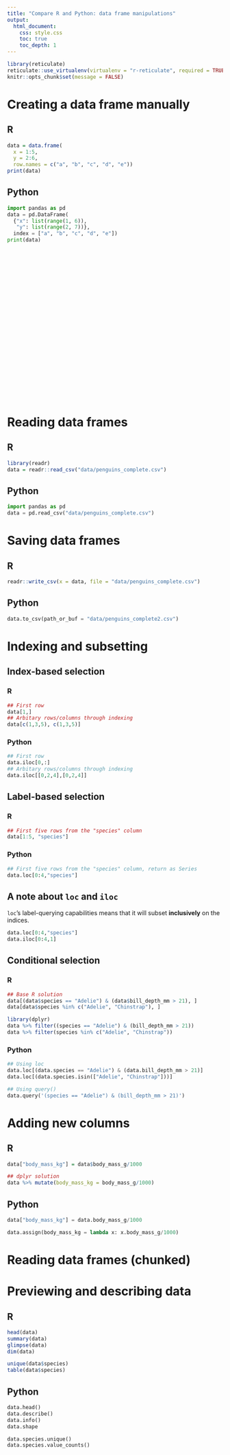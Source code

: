 ```yaml
---
title: "Compare R and Python: data frame manipulations"
output: 
  html_document:
    css: style.css
    toc: true
    toc_depth: 1
---
```


```r
library(reticulate)
reticulate::use_virtualenv(virtualenv = "r-reticulate", required = TRUE)
knitr::opts_chunk$set(message = FALSE)
```

# Creating a data frame manually 

<div class="left">

## R

```r
data = data.frame(
  x = 1:5, 
  y = 2:6,
  row.names = c("a", "b", "c", "d", "e"))
print(data)
```
</div>

<div class="right">

## Python
```python
import pandas as pd
data = pd.DataFrame(
  {"x": list(range(1, 6)),
   "y": list(range(2, 7))}, 
  index = ["a", "b", "c", "d", "e"])
print(data)
```
</div>

<div style="margin-bottom:400px;">
</div>

# Reading data frames

<div class="left">

## R

```r
library(readr)
data = readr::read_csv("data/penguins_complete.csv")
```
</div>

<div class="right">

## Python
```python
import pandas as pd
data = pd.read_csv("data/penguins_complete.csv")
```
</div>

# Saving data frames

<div class="left">

## R

```r
readr::write_csv(x = data, file = "data/penguins_complete.csv")
```
</div>

<div class="right">

## Python
```python
data.to_csv(path_or_buf = "data/penguins_complete2.csv")
```
</div>

# Indexing and subsetting

<!-- ## Column-wise subsetting -->

<!-- <div class="left"> -->

<!-- ### R -->

<!-- ```{r} -->
<!-- ## A smaller dataframe/tibble -->
<!-- data[,"species"] -->
<!-- ## A vector -->
<!-- head(data$species)  -->
<!-- ``` -->
<!-- </div> -->

<!-- <div class="right"> -->

<!-- ### Python -->
<!-- ```{python} -->
<!-- ## Both are pandas Series -->
<!-- data["species"] -->
<!-- data.species -->

<!-- ``` -->
<!-- </div> -->


## Index-based selection

<div class="left">

### R

```r
## First row
data[1,]
## Arbitary rows/columns through indexing
data[c(1,3,5), c(1,3,5)]
```
</div>

<div class="right">

### Python
```python
## First row
data.iloc[0,:]
## Arbitary rows/columns through indexing
data.iloc[[0,2,4],[0,2,4]]
```
</div>


## Label-based selection

<div class="left">

### R

```r
## First five rows from the "species" column
data[1:5, "species"]
```
</div>

<div class="right">

### Python
```python
## First five rows from the "species" column, return as Series
data.loc[0:4,"species"]
```
</div>

## A note about `loc` and `iloc`

`loc`'s label-querying capabilities means that it will subset **inclusively** on the indices. 
```python
data.loc[0:4,"species"]
data.iloc[0:4,1]
```


## Conditional selection

<div class="left">

### R

```r
## Base R solution
data[(data$species == "Adelie") & (data$bill_depth_mm > 21), ]
data[data$species %in% c("Adelie", "Chinstrap"), ]

library(dplyr)
data %>% filter((species == "Adelie") & (bill_depth_mm > 21))
data %>% filter(species %in% c("Adelie", "Chinstrap"))
```
</div>

<div class="right">

### Python
```python
## Using loc
data.loc[(data.species == "Adelie") & (data.bill_depth_mm > 21)]
data.loc[(data.species.isin(["Adelie", "Chinstrap"]))]

## Using query()
data.query('(species == "Adelie") & (bill_depth_mm > 21)')
```
</div>


# Adding new columns

<div class="left">

## R

```r
data["body_mass_kg"] = data$body_mass_g/1000

## dplyr solution
data %>% mutate(body_mass_kg = body_mass_g/1000)
```
</div>

<div class="right">

## Python
```python
data["body_mass_kg"] = data.body_mass_g/1000

data.assign(body_mass_kg = lambda x: x.body_mass_g/1000)
```
</div>

# Reading data frames (chunked)

# Previewing and describing data

<div class="left">

## R

```r
head(data)
summary(data)
glimpse(data)
dim(data)

unique(data$species)
table(data$species)
```
</div>

<div class="right">

## Python
```python
data.head()
data.describe()
data.info()
data.shape

data.species.unique()
data.species.value_counts()
```
</div>
